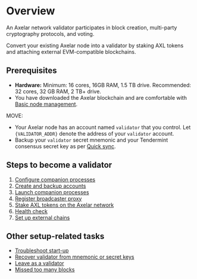 # Overview


An Axelar network validator participates in block creation, multi-party cryptography protocols, and voting.

Convert your existing Axelar node into a validator by staking AXL tokens and attaching external EVM-compatible blockchains.

## Prerequisites

- **Hardware:** Minimum: 16 cores, 16GB RAM, 1.5 TB drive. Recommended: 32 cores, 32 GB RAM, 2 TB+ drive.
- You have downloaded the Axelar blockchain and are comfortable with [Basic node management](../../node/basic).

MOVE:

- Your Axelar node has an account named `validator` that you control. Let `{VALIDATOR_ADDR}` denote the address of your `validator` account.
- Backup your `validator` secret mnemonic and your Tendermint consensus secret key as per [Quick sync](/node/join).

## Steps to become a validator

1. [Configure companion processes](config)
2. [Create and backup accounts](backup)
3. [Launch companion processes](vald-tofnd)
4. [Register broadcaster proxy](register-broadcaster)
5. [Stake AXL tokens on the Axelar network](stake-axl)
6. [Health check](health-check)
7. [Set up external chains](/validator/external-chains/overview)

## Other setup-related tasks

- [Troubleshoot start-up](../troubleshoot/startup)
- [Recover validator from mnemonic or secret keys](../troubleshoot/recovery)
- [Leave as a validator](../troubleshoot/leave)
- [Missed too many blocks](../troubleshoot/missed-too-many-blocks)
